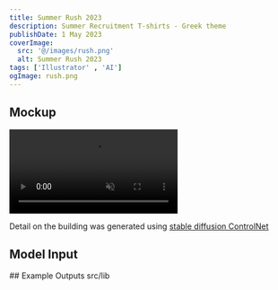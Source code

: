 ```yaml
---
title: Summer Rush 2023
description: Summer Recruitment T-shirts - Greek theme
publishDate: 1 May 2023
coverImage:
  src: '@/images/rush.png'
  alt: Summer Rush 2023
tags: ['Illustrator' , 'AI']
ogImage: rush.png
---
```



## Mockup

<p class="w-full">
<video class="mx-auto" autoplay loop muted playsinline>
  <source src="https://content.mikepayne.me/file/payne-portfolio/rush.mp4" type="video/mp4" />
</video>
</p>

Detail on the building was generated using [stable diffusion ControlNet](https://github.com/lllyasviel/ControlNet)

## Model Input

<Lightbox src={input} alt="Model Input" />
## Example Outputs

<Lightbox src={out1} alt="Example 1"/>
<Lightbox src={out2} alt="Example 2" />
<Lightbox src={out3} alt="Example 3" />
<Lightbox src={out4} alt="Example 4" />src/lib